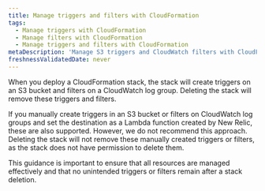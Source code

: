 ```yaml
---
title: Manage triggers and filters with CloudFormation
tags:
  - Manage triggers with CloudFormation
  - Manage filters with CloudFormation
  - Manage triggers and filters with CloudFormation
metaDescription: 'Manage S3 triggers and CloudWatch filters with CloudFormation for effective resource management and proper cleanup upon stack deletion.'
freshnessValidatedDate: never
---
```

When you deploy a CloudFormation stack, the stack will create triggers on an S3 bucket and filters on a CloudWatch log group. Deleting the stack will remove these triggers and filters.

If you manually create triggers in an S3 bucket or filters on CloudWatch log groups and set the destination as a Lambda function created by New Relic, these are also supported. However, we do not recommend this approach. Deleting the stack will not remove these manually created triggers or filters, as the stack does not have permission to delete them.

This guidance is important to ensure that all resources are managed effectively and that no unintended triggers or filters remain after a stack deletion.
